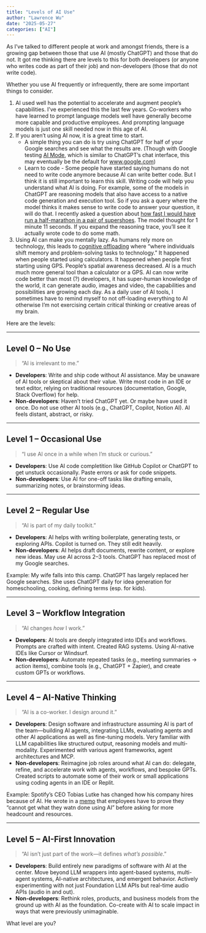 ```yaml
---
title: "Levels of AI Use"
author: "Lawrence Wu"    
date: "2025-05-27"
categories: ["AI"]
---
```


As I've talked to different people at work and amongst friends, there is a growing gap between those that use AI (mostly ChatGPT) and those that do not. It got me thinking there are levels to this for both developers (or anyone who writes code as part of their job) and non-developers (those that do not write code). 

Whether you use AI frequently or infrequently, there are some important things to consider. 

1. AI used well has the potential to accelerate and augment people's capabilities. I've experienced this the last few years. Co-workers who have learned to prompt language models well have generally become more capable and productive employees. And prompting language models is just one skill needed now in this age of AI.
2. If you aren't using AI now, it is a great time to start. 
    - A simple thing you can do is try using ChatGPT for half of your Google searches and see what the results are. (Though with Google testing [AI Mode](https://blog.google/products/search/ai-mode-search/), which is similar to ChatGPT's chat interface, this may eventually be the default for [www.google.com](https://www.google.com/))
    - Learn to code - Some people have started saying humans do not need to write code anymore because AI can write better code. But I think it is still important to learn this skill. Writing code will help you understand what AI is doing. For example, some of the models in ChatGPT are reasoning models that also have access to a native code generation and execution tool. So if you ask a query where the model thinks it makes sense to write code to answer your question, it will do that. I recently asked a question about [how fast I would have run a half-marathon in a pair of supershoes](https://chatgpt.com/share/683697b2-5da4-8011-8d43-445172d7876e). The model thought for 1 minute 11 seconds. If you expand the reasoning trace, you'll see it actually wrote code to do some math.
3. Using AI can make you mentally lazy. As humans rely more on technology, this leads to [cognitive offloading](https://www.ie.edu/center-for-health-and-well-being/blog/ais-cognitive-implications-the-decline-of-our-thinking-skills/) where "where individuals shift memory and problem-solving tasks to technology." It happened when people started using calculators. It happened when people first starting using GPS. People's spatial awareness decreased. AI is a much much more general tool than a calculator or a GPS. AI can now write code better than most (?) developers, it has super-human knowledge of the world, it can generate audio, images and video, the capabilities and possibilities are growing each day. As a daily user of AI tools, I sometimes have to remind myself to not off-loading everything to AI otherwise I'm not exercising certain critical thinking or creative areas of my brain. 

Here are the levels:

---

## **Level 0 – No Use**
> "AI is irrelevant to me."

- **Developers**: Write and ship code without AI assistance. May be unaware of AI tools or skeptical about their value. Write most code in an IDE or text editor, relying on traditional resources (documentation, Google, Stack Overflow) for help.
- **Non-developers**: Haven't tried ChatGPT yet. Or maybe have used it once. Do not use other AI tools (e.g., ChatGPT, Copilot, Notion AI). AI feels distant, abstract, or risky.

---

## **Level 1 – Occasional Use**
> "I use AI once in a while when I’m stuck or curious."

- **Developers**: Use AI code completition like GitHub Copilot or ChatGPT to get unstuck occasionally. Paste errors or ask for code snippets.
- **Non-developers**: Use AI for one-off tasks like drafting emails, summarizing notes, or brainstorming ideas.

---

## **Level 2 – Regular Use**
> "AI is part of my daily toolkit."

- **Developers**: AI helps with writing boilerplate, generating tests, or exploring APIs. Copilot is turned on. They still edit heavily.
- **Non-developers**: AI helps draft documents, rewrite content, or explore new ideas. May use AI across 2–3 tools. ChatGPT has replaced most of my Google searches.

Example: My wife falls into this camp. ChatGPT has largely replaced her Google searches. She uses ChatGPT daily for idea generation for homeschooling, cooking, defining terms (esp. for kids).

---

## **Level 3 – Workflow Integration**
> "AI changes *how* I work."

- **Developers**: AI tools are deeply integrated into IDEs and workflows. Prompts are crafted with intent. Created RAG systems. Using AI-native IDEs like Cursor or Windsurf.
- **Non-developers**: Automate repeated tasks (e.g., meeting summaries → action items), combine tools (e.g., ChatGPT + Zapier), and create custom GPTs or workflows.

---

## **Level 4 – AI-Native Thinking**
> "AI is a co-worker. I design around it."

- **Developers**: Design software and infrastructure assuming AI is part of the team—building AI agents, integrating LLMs, evaluating agents and other AI applications as well as fine-tuning models. Very familiar with LLM capabilities like structured output, reasoning models and multi-modality. Experimented with various agent frameworks, agent architectures and MCP.
- **Non-developers**: Reimagine job roles around what AI can do: delegate, refine, and accelerate work with agents, workflows, and bespoke GPTs. Created scripts to automate some of their work or small applications using coding agents in an IDE or Replit.

Example: Spotify's CEO Tobias Lutke has changed how his company hires because of AI. He wrote in a [memo](https://x.com/tobi/status/1909231499448401946) that employees have to prove they "cannot get what they watn done using AI" before asking for more headcount and resources.

---

## **Level 5 – AI-First Innovation**
> "AI isn’t just part of the work—it defines *what’s possible*."

- **Developers**: Build entirely new paradigms of software with AI at the center. Move beyond LLM wrappers into agent-based systems, multi-agent systems, AI-native architectures, and emergent behavior. Actively experimenting with not just Foundation LLM APIs but real-time audio APIs (audio in and out).
- **Non-developers**: Rethink roles, products, and business models from the ground up with AI as the foundation. Co-create with AI to scale impact in ways that were previously unimaginable.

What level are you?
